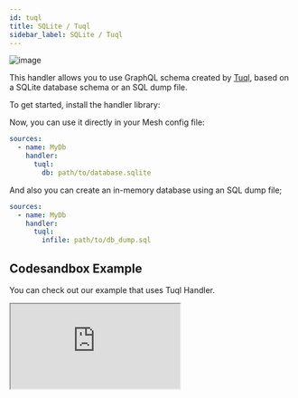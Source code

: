 ```yaml
---
id: tuql
title: SQLite / Tuql
sidebar_label: SQLite / Tuql
---
```

![image](https://user-images.githubusercontent.com/20847995/79220131-228d5480-7e5c-11ea-8faa-63083653573b.png)

This handler allows you to use GraphQL schema created by [Tuql](https://github.com/bradleyboy/tuql), based on a SQLite database schema or an SQL dump file.

To get started, install the handler library:

<PackageInstall packages="@graphql-mesh/tuql" />

Now, you can use it directly in your Mesh config file:

```yml
sources:
  - name: MyDb
    handler:
      tuql:
        db: path/to/database.sqlite
```

And also you can create an in-memory database using an SQL dump file;

```yml
sources:
  - name: MyDb
    handler:
      tuql:
        infile: path/to/db_dump.sql
```

## Codesandbox Example

You can check out our example that uses Tuql Handler.

<iframe
     src="https://codesandbox.io/embed/github/Urigo/graphql-mesh/tree/master/examples/sqlite-chinook?fontsize=14&hidenavigation=1&theme=dark&module=%2F.meshrc.yml"
     style={{width:"100%", height:"500px", border:"0", borderRadius: "4px", overflow:"hidden"}}
     title="chinook-example"
     allow="geolocation; microphone; camera; midi; vr; accelerometer; gyroscope; payment; ambient-light-sensor; encrypted-media; usb"
     sandbox="allow-modals allow-forms allow-popups allow-scripts allow-same-origin"/>

## Config API Reference

{@import ../generated-markdown/TuqlHandler.generated.md}

